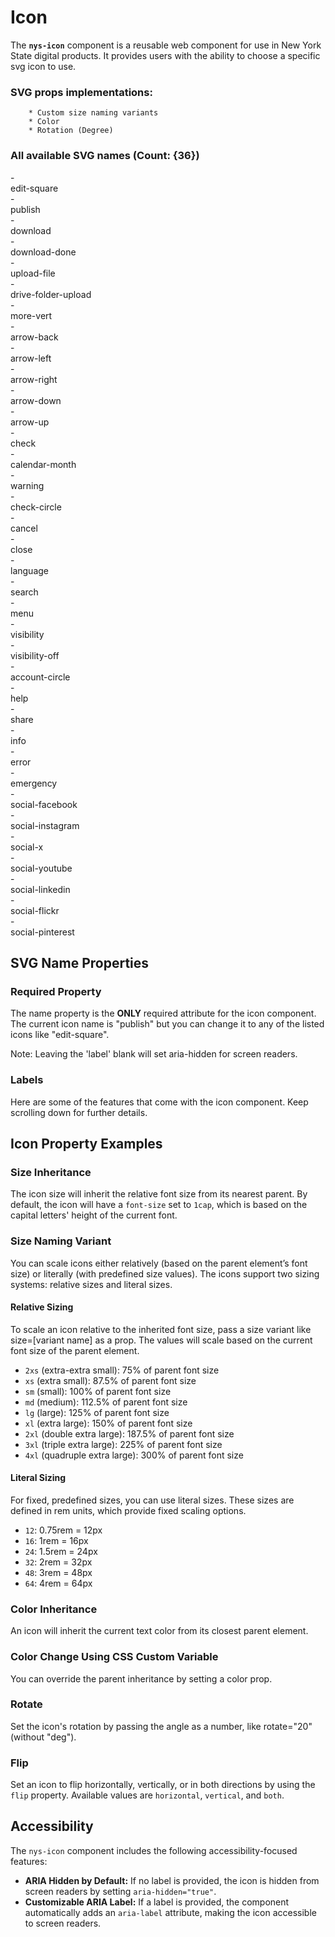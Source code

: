
<Meta of={NysIconStories} title="Components/Icon/Documentation" />

# Icon

The **`nys-icon`** component is a reusable web component for use in New York State digital products. It provides users with the ability to choose a specific svg icon to use.

### SVG props implementations:
        * Custom size naming variants
        * Color 
        * Rotation (Degree)

### All available SVG names (Count: {36})
<div style={{ display: 'flex', fontSize: '300px'}}>
  <div style={{ flex: '1 1 50%', paddingRight: '1rem'}}>
    - <div style={{ display: 'flex', gap: '10px', verticalAlign: 'middle'}}> edit-square <nys-icon name="edit-square"></nys-icon> </div>
    - <div style={{ display: 'flex', gap: '10px', verticalAlign: 'middle' }}> publish  <nys-icon name="publish"></nys-icon> </div>
    - <div style={{ display: 'flex', gap: '10px', verticalAlign: 'middle' }}> download  <nys-icon name="download"></nys-icon> </div>
    - <div style={{ display: 'flex', gap: '10px', verticalAlign: 'middle' }}> download-done  <nys-icon name="download-done"></nys-icon> </div>
    - <div style={{ display: 'flex', gap: '10px', verticalAlign: 'middle' }}> upload-file  <nys-icon name="upload-file"></nys-icon> </div>
    - <div style={{ display: 'flex', gap: '10px', verticalAlign: 'middle' }}> drive-folder-upload  <nys-icon name="drive-folder-upload"></nys-icon> </div>
    - <div style={{ display: 'flex', gap: '10px', verticalAlign: 'middle' }}> more-vert  <nys-icon name="more-vert"></nys-icon> </div>
    - <div style={{ display: 'flex', gap: '10px', verticalAlign: 'middle' }}> arrow-back  <nys-icon name="arrow-back"></nys-icon> </div>
    - <div style={{ display: 'flex', gap: '10px', verticalAlign: 'middle' }}> arrow-left  <nys-icon name="arrow-left"></nys-icon> </div>
    - <div style={{ display: 'flex', gap: '10px', verticalAlign: 'middle' }}> arrow-right  <nys-icon name="arrow-right"></nys-icon> </div>
    - <div style={{ display: 'flex', gap: '10px', verticalAlign: 'middle' }}> arrow-down  <nys-icon name="arrow-down"></nys-icon> </div>
    - <div style={{ display: 'flex', gap: '10px', verticalAlign: 'middle' }}> arrow-up  <nys-icon name="arrow-up"></nys-icon> </div>
    - <div style={{ display: 'flex', gap: '10px', verticalAlign: 'middle' }}> check  <nys-icon name="check"></nys-icon> </div>
    - <div style={{ display: 'flex', gap: '10px', verticalAlign: 'middle' }}> calendar-month  <nys-icon name="calendar-month"></nys-icon> </div>
    - <div style={{ display: 'flex', gap: '10px', verticalAlign: 'middle' }}> warning  <nys-icon name="warning"></nys-icon> </div>
    - <div style={{ display: 'flex', gap: '10px', verticalAlign: 'middle' }}> check-circle  <nys-icon name="check-circle"></nys-icon> </div>
    - <div style={{ display: 'flex', gap: '10px', verticalAlign: 'middle' }}> cancel  <nys-icon name="cancel"></nys-icon> </div>
    - <div style={{ display: 'flex', gap: '10px', verticalAlign: 'middle' }}> close  <nys-icon name="close"></nys-icon> </div>
  </div>
  <div style={{ flex: '1 1 50%' }}>
    - <div style={{ display: 'flex', gap: '10px', verticalAlign: 'middle' }}> language  <nys-icon name="language"></nys-icon> </div>
    - <div style={{ display: 'flex', gap: '10px', verticalAlign: 'middle' }}> search  <nys-icon name="search"></nys-icon> </div>
    - <div style={{ display: 'flex', gap: '10px', verticalAlign: 'middle' }}> menu  <nys-icon name="menu"></nys-icon> </div>
    - <div style={{ display: 'flex', gap: '10px', verticalAlign: 'middle' }}> visibility  <nys-icon name="visibility"></nys-icon> </div>
    - <div style={{ display: 'flex', gap: '10px', verticalAlign: 'middle' }}> visibility-off  <nys-icon name="visibility-off"></nys-icon> </div>
    - <div style={{ display: 'flex', gap: '10px', verticalAlign: 'middle' }}> account-circle  <nys-icon name="account-circle"></nys-icon> </div>
    - <div style={{ display: 'flex', gap: '10px', verticalAlign: 'middle' }}> help  <nys-icon name="help"></nys-icon> </div>
    - <div style={{ display: 'flex', gap: '10px', verticalAlign: 'middle' }}> share  <nys-icon name="share"></nys-icon> </div>
    - <div style={{ display: 'flex', gap: '10px', verticalAlign: 'middle' }}> info  <nys-icon name="info"></nys-icon> </div>
    - <div style={{ display: 'flex', gap: '10px', verticalAlign: 'middle' }}> error  <nys-icon name="error"></nys-icon> </div>
    - <div style={{ display: 'flex', gap: '10px', verticalAlign: 'middle' }}> emergency  <nys-icon name="emergency"></nys-icon> </div>
    - <div style={{ display: 'flex', gap: '10px', verticalAlign: 'middle' }}> social-facebook  <nys-icon name="social-facebook"></nys-icon> </div>
    - <div style={{ display: 'flex', gap: '10px', verticalAlign: 'middle' }}> social-instagram  <nys-icon name="social-instagram"></nys-icon> </div>
    - <div style={{ display: 'flex', gap: '10px', verticalAlign: 'middle' }}> social-x  <nys-icon name="social-x"></nys-icon> </div>
    - <div style={{ display: 'flex', gap: '10px', verticalAlign: 'middle' }}> social-youtube  <nys-icon name="social-youtube"></nys-icon> </div>
    - <div style={{ display: 'flex', gap: '10px', verticalAlign: 'middle' }}> social-linkedin  <nys-icon name="social-linkedin"></nys-icon> </div>
    - <div style={{ display: 'flex', gap: '10px', verticalAlign: 'middle' }}> social-flickr  <nys-icon name="social-flickr"></nys-icon> </div>
    - <div style={{ display: 'flex', gap: '10px', verticalAlign: 'middle' }}> social-pinterest  <nys-icon name="social-pinterest"></nys-icon> </div>
  </div>
</div>

## SVG Name Properties
### Required Property
The name property is the **ONLY** required attribute for the icon component. The
current icon name is "publish" but you can change it to any of the listed icons like "edit-square".

Note: Leaving the 'label' blank will set aria-hidden for screen readers.

<Canvas of={NysIconStories.NameProp} />

### Labels
Here are some of the features that come with the icon component. Keep scrolling down for further details.
<Canvas of={NysIconStories.Labels} />


## Icon Property Examples

### Size Inheritance
The icon size will inherit the relative font size from its nearest parent. By default, the icon will have a `font-size` set to `1cap`, which is based on the capital letters' height of the current font.

<Canvas of={NysIconStories.InheritSize} />

### Size Naming Variant
You can scale icons either relatively (based on the parent element’s font size) or literally (with predefined size values). The icons support two sizing systems: relative sizes and literal sizes.

#### Relative Sizing
To scale an icon relative to the inherited font size, pass a size variant like size=[variant name] as a prop. The values will scale based on the current font size of the parent element.
- `2xs` (extra-extra small): 75% of parent font size
- `xs` (extra small): 87.5% of parent font size
- `sm` (small): 100% of parent font size
- `md` (medium): 112.5% of parent font size
- `lg` (large): 125% of parent font size
- `xl` (extra large): 150% of parent font size
- `2xl` (double extra large): 187.5% of parent font size
- `3xl` (triple extra large): 225% of parent font size
- `4xl` (quadruple extra large): 300% of parent font size

#### Literal Sizing
For fixed, predefined sizes, you can use literal sizes. These sizes are defined in rem units, which provide fixed scaling options.

- `12`: 0.75rem = 12px
- `16`: 1rem = 16px
- `24`: 1.5rem = 24px
- `32`: 2rem = 32px
- `48`: 3rem = 48px
- `64`: 4rem = 64px

<Canvas of={NysIconStories.CustomSize} />

### Color Inheritance
An icon will inherit the current text color from its closest parent element.
<Canvas of={NysIconStories.ColorInheritance} />

### Color Change Using CSS Custom Variable
You can override the parent inheritance by setting a color prop.
<Canvas of={NysIconStories.ColorChange} />

### Rotate
Set the icon's rotation by passing the angle as a number, like rotate="20" (without "deg").
<Canvas of={NysIconStories.Rotate} />

### Flip
Set an icon to flip horizontally, vertically, or in both directions by using the `flip` property. 
Available values are `horizontal`, `vertical`, and `both`. 
<Canvas of={NysIconStories.Flip} />

## Accessibility

The `nys-icon` component includes the following accessibility-focused features:

- **ARIA Hidden by Default:** If no label is provided, the icon is hidden from screen readers by setting `aria-hidden="true"`.
- **Customizable ARIA Label:** If a label is provided, the component automatically adds an `aria-label` attribute, making the icon accessible to screen readers.